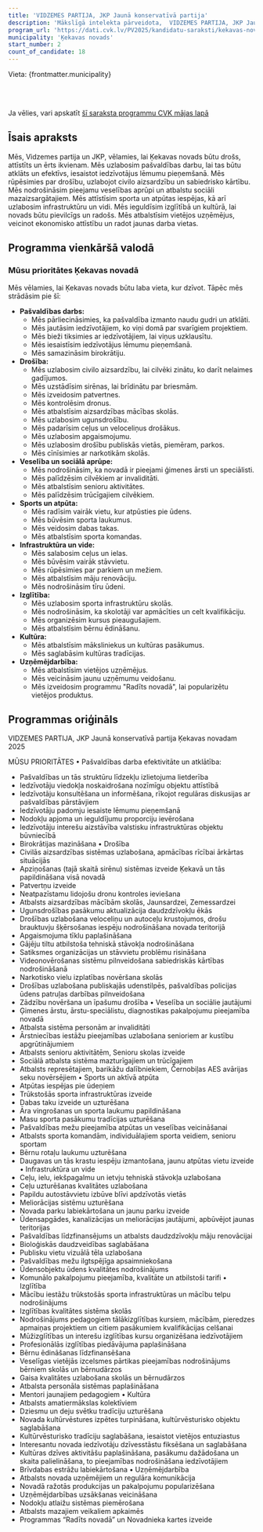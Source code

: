 ```yaml
---
title: 'VIDZEMES PARTIJA, JKP Jaunā konservatīvā partija'
description: 'Mākslīgā intelekta pārveidota,  VIDZEMES PARTIJA, JKP Jaunā konservatīvā partija - Ķekavas novads programma vienkāršā valodā'
program_url: 'https://dati.cvk.lv/PV2025/kandidatu-saraksti/kekavas-novads/vidzemes-partija-jkp-jauna-konservativa-partija'
municipality: 'Ķekavas novads'
start_number: 2
count_of_candidate: 18
---
```



Vieta: {frontmatter.municipality}<br/>

<Badge text="Pašvaldības efektivitāte" variant="note" size="small" /> <Badge text="Drošības uzlabošana" variant="note" size="small" /> <Badge text="Veselības aprūpes pieejamība" variant="note" size="small" /> <Badge text="Infrastruktūras attīstība" variant="note" size="small" /> <Badge text="Izglītības kvalitāte" variant="note" size="small" />

<br/><br/> 

<Card title='Šis ir mākslīga intelekta ģenerēts apraksts' icon='starlight'>
    Ja vēlies, vari apskatīt <a href={frontmatter.program_url} target='_blank'>šī saraksta programmu CVK mājas lapā</a>
    </Card>

## Īsais apraksts

Mēs, Vidzemes partija un JKP, vēlamies, lai Ķekavas novads būtu drošs, attīstīts un ērts ikvienam. Mēs uzlabosim pašvaldības darbu, lai tas būtu atklāts un efektīvs, iesaistot iedzīvotājus lēmumu pieņemšanā. Mēs rūpēsimies par drošību, uzlabojot civilo aizsardzību un sabiedrisko kārtību. Mēs nodrošināsim pieejamu veselības aprūpi un atbalstu sociāli mazaizsargātajiem. Mēs attīstīsim sporta un atpūtas iespējas, kā arī uzlabosim infrastruktūru un vidi. Mēs ieguldīsim izglītībā un kultūrā, lai novads būtu pievilcīgs un radošs. Mēs atbalstīsim vietējos uzņēmējus, veicinot ekonomisko attīstību un radot jaunas darba vietas.

## Programma vienkāršā valodā

### Mūsu prioritātes Ķekavas novadā

Mēs vēlamies, lai Ķekavas novads būtu laba vieta, kur dzīvot. Tāpēc mēs strādāsim pie šī:

*   **Pašvaldības darbs:**
    *   Mēs pārliecināsimies, ka pašvaldība izmanto naudu gudri un atklāti.
    *   Mēs jautāsim iedzīvotājiem, ko viņi domā par svarīgiem projektiem.
    *   Mēs bieži tiksimies ar iedzīvotājiem, lai viņus uzklausītu.
    *   Mēs iesaistīsim iedzīvotājus lēmumu pieņemšanā.
    *   Mēs samazināsim birokrātiju.
*   **Drošība:**
    *   Mēs uzlabosim civilo aizsardzību, lai cilvēki zinātu, ko darīt nelaimes gadījumos.
    *   Mēs uzstādīsim sirēnas, lai brīdinātu par briesmām.
    *   Mēs izveidosim patvertnes.
    *   Mēs kontrolēsim dronus.
    *   Mēs atbalstīsim aizsardzības mācības skolās.
    *   Mēs uzlabosim ugunsdrošību.
    *   Mēs padarīsim ceļus un veloceliņus drošākus.
    *   Mēs uzlabosim apgaismojumu.
    *   Mēs uzlabosim drošību publiskās vietās, piemēram, parkos.
    *   Mēs cīnīsimies ar narkotikām skolās.
*   **Veselība un sociālā aprūpe:**
    *   Mēs nodrošināsim, ka novadā ir pieejami ģimenes ārsti un speciālisti.
    *   Mēs palīdzēsim cilvēkiem ar invaliditāti.
    *   Mēs atbalstīsim senioru aktivitātes.
    *   Mēs palīdzēsim trūcīgajiem cilvēkiem.
*   **Sports un atpūta:**
    *   Mēs radīsim vairāk vietu, kur atpūsties pie ūdens.
    *   Mēs būvēsim sporta laukumus.
    *   Mēs veidosim dabas takas.
    *   Mēs atbalstīsim sporta komandas.
*   **Infrastruktūra un vide:**
    *   Mēs salabosim ceļus un ielas.
    *   Mēs būvēsim vairāk stāvvietu.
    *   Mēs rūpēsimies par parkiem un mežiem.
    *   Mēs atbalstīsim māju renovāciju.
    *   Mēs nodrošināsim tīru ūdeni.
*   **Izglītība:**
    *   Mēs uzlabosim sporta infrastruktūru skolās.
    *   Mēs nodrošināsim, ka skolotāji var apmācīties un celt kvalifikāciju.
    *   Mēs organizēsim kursus pieaugušajiem.
    *   Mēs atbalstīsim bērnu ēdināšanu.
*   **Kultūra:**
    *   Mēs atbalstīsim māksliniekus un kultūras pasākumus.
    *   Mēs saglabāsim kultūras tradīcijas.
*   **Uzņēmējdarbība:**
    *   Mēs atbalstīsim vietējos uzņēmējus.
    *   Mēs veicināsim jaunu uzņēmumu veidošanu.
    *   Mēs izveidosim programmu "Radīts novadā", lai popularizētu vietējos produktus.

## Programmas oriģināls

VIDZEMES PARTIJA, JKP Jaunā konservatīvā partija
Ķekavas novadam 2025

MŪSU PRIORITĀTES
• Pašvaldības darba efektivitāte un atklātība:
- Pašvaldības un tās struktūru līdzekļu izlietojuma lietderība
- Iedzīvotāju viedokļa noskaidrošana nozīmīgu objektu attīstībā
- Iedzīvotāju konsultēšana un informēšana, rīkojot regulāras diskusijas ar pašvaldības pārstāvjiem
- Iedzīvotāju padomju iesaiste lēmumu pieņemšanā
- Nodokļu apjoma un ieguldījumu proporciju ievērošana
- Iedzīvotāju interešu aizstāvība valstisku infrastruktūras objektu būvniecībā
- Birokrātijas mazināšana
• Drošība
- Civilās aizsardzības sistēmas uzlabošana, apmācības rīcībai ārkārtas situācijās
- Apziņošanas (tajā skaitā sirēnu) sistēmas izveide Ķekavā un tās papildināšana visā novadā
- Patvertņu izveide
- Neatpazīstamu lidojošu dronu kontroles ieviešana
- Atbalsts aizsardzības mācībām skolās, Jaunsardzei, Zemessardzei
- Ugunsdrošības pasākumu aktualizācija daudzdzīvokļu ēkās
- Drošības uzlabošana veloceliņu un autoceļu krustojumos, drošu brauktuvju šķērsošanas iespēju nodrošināšana novada teritorijā
- Apgaismojuma tīklu paplašināšana
- Gājēju tiltu atbilstoša tehniskā stāvokļa nodrošināšana
- Satiksmes organizācijas un stāvvietu problēmu risināšana
- Videonovērošanas sistēmu pilnveidošana sabiedriskās kārtības nodrošināšanā
- Narkotisko vielu izplatības novēršana skolās
- Drošības uzlabošana publiskajās udenstilpēs, pašvaldības policijas ūdens patruļas darbības pilnveidošana
- Zādzību novēršana un īpašumu drošība
• Veselība un sociālie jautājumi
- Ģimenes ārstu, ārstu-speciālistu, diagnostikas pakalpojumu pieejamība novadā
- Atbalsta sistēma personām ar invaliditāti
- Ārstniecības iestāžu pieejamības uzlabošana senioriem ar kustību apgrūtinājumiem
- Atbalsts senioru aktivitātēm, Senioru skolas izveide
- Sociālā atbalsta sistēma mazturīgajiem un trūcīgajiem
- Atbalsts represētajiem, barikāžu dalībniekiem, Černobiļas AES avārijas seku novērsējiem
• Sports un aktīvā atpūta
- Atpūtas iespējas pie ūdeņiem
- Trūkstošās sporta infrastruktūras izveide
- Dabas taku izveide un uzturēšana
- Āra vingrošanas un sporta laukumu papildināšana
- Masu sporta pasākumu tradīcijas uzturēšana
- Pašvaldības mežu pieejamība atpūtas un veselības veicināšanai
- Atbalsts sporta komandām, individuālajiem sporta veidiem, senioru sportam
- Bērnu rotaļu laukumu uzturēšana
- Daugavas un tās krastu iespēju izmantošana, jaunu atpūtas vietu izveide
• Infrastruktūra un vide
- Ceļu, ielu, iekšpagalmu un ietvju tehniskā stāvokļa uzlabošana
- Ceļu uzturēšanas kvalitātes uzlabošana
- Papildu autostāvvietu izbūve blīvi apdzīvotās vietās
- Meliorācijas sistēmu uzturēšana
- Novada parku labiekārtošana un jaunu parku izveide
- Ūdensapgādes, kanalizācijas un meliorācijas jautājumi, apbūvējot jaunas teritorijas
- Pašvaldības līdzfinansējums un atbalsts daudzdzīvokļu māju renovācijai
- Bioloģiskās daudzveidības saglabāšana
- Publisku vietu vizuālā tēla uzlabošana
- Pašvaldības mežu ilgtspējīga apsaimniekošana
- Ūdensobjektu ūdens kvalitātes nodrošinājums
- Komunālo pakalpojumu pieejamība, kvalitāte un atbilstoši tarifi
• Izglītība
- Mācību iestāžu trūkstošās sporta infrastruktūras un mācību telpu nodrošinājums
- Izglītības kvalitātes sistēma skolās
- Nodrošinājums pedagogiem tālākizglītības kursiem, mācībām, pieredzes apmaiņas projektiem un citiem pasākumiem kvalifikācijas celšanai
- Mūžizglītības un interešu izglītības kursu organizēšana iedzīvotājiem
- Profesionālās izglītības piedāvājuma paplašināšana
- Bērnu ēdināšanas līdzfinansēšana
- Veselīgas vietējās izcelsmes pārtikas pieejamības nodrošinājums bērniem skolās un bērnudārzos
- Gaisa kvalitātes uzlabošana skolās un bērnudārzos
- Atbalsta personāla sistēmas paplašināšana
- Mentori jaunajiem pedagogiem
• Kultūra
- Atbalsts amatiermākslas kolektīviem
- Dziesmu un deju svētku tradīciju uzturēšana
- Novada kultūrvēstures izpētes turpināšana, kultūrvēsturisko objektu saglabāšana
- Kultūrvēsturisko tradīciju saglabāšana, iesaistot vietējos entuziastus
- Interesantu novada iedzīvotāju dzīvesstāstu fiksēšana un saglabāšana
- Kultūras dzīves aktivitāšu paplašināšana, pasākumu dažādošana un skaita palielināšana, to pieejamības nodrošināšana iedzīvotājiem
- Brīvdabas estrāžu labiekārtošana
• Uzņēmējdarbība
- Atbalsts novada uzņēmējiem un regulāra komunikācija
- Novadā ražotās produkcijas un pakalpojumu popularizēšana
- Uzņēmējdarbības uzsākšanas veicināšana
- Nodokļu atlaižu sistēmas piemērošana
- Atbalsts mazajiem veikaliem apkaimēs
- Programmas “Radīts novadā” un Novadnieka kartes izveide
